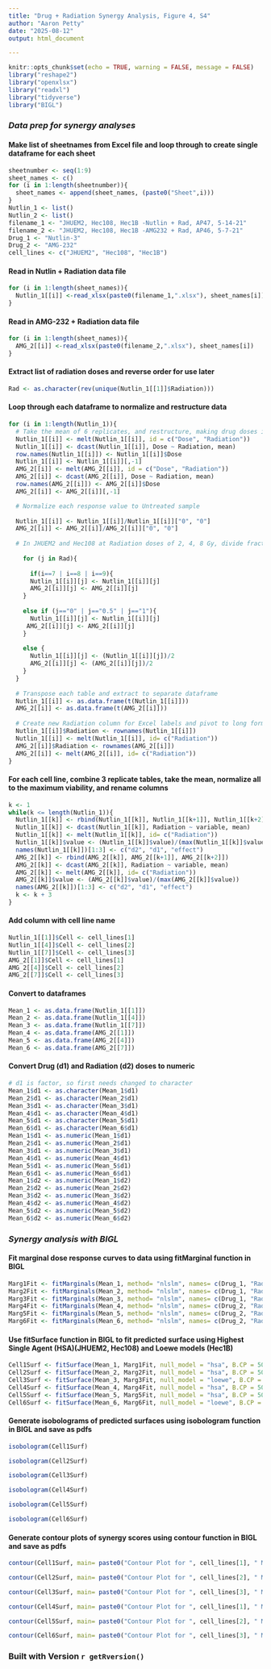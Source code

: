 ```yaml
---
title: "Drug + Radiation Synergy Analysis, Figure 4, S4"
author: "Aaron Petty"
date: "2025-08-12"
output: html_document

---
```


```r
knitr::opts_chunk$set(echo = TRUE, warning = FALSE, message = FALSE)
library("reshape2")
library("openxlsx")
library("readxl")
library("tidyverse")
library("BIGL")
```

### *Data prep for synergy analyses*

#### Make list of sheetnames from Excel file and loop through to create single dataframe for each sheet 
```r
sheetnumber <- seq(1:9)
sheet_names <- c()
for (i in 1:length(sheetnumber)){
  sheet_names <- append(sheet_names, (paste0("Sheet",i)))
}
Nutlin_1 <- list()
Nutlin_2 <- list()
filename_1 <- "JHUEM2, Hec108, Hec1B -Nutlin + Rad, AP47, 5-14-21"
filename_2 <- "JHUEM2, Hec108, Hec1B -AMG232 + Rad, AP46, 5-7-21"
Drug_1 <- "Nutlin-3"
Drug_2 <- "AMG-232"
cell_lines <- c("JHUEM2", "Hec108", "Hec1B")
```
#### Read in Nutlin + Radiation data file
```r
for (i in 1:length(sheet_names)){
  Nutlin_1[[i]] <-read_xlsx(paste0(filename_1,".xlsx"), sheet_names[i])
}
```
#### Read in AMG-232 + Radiation data file
```r
for (i in 1:length(sheet_names)){
  AMG_2[[i]] <-read_xlsx(paste0(filename_2,".xlsx"), sheet_names[i])
}
```
#### Extract list of radiation doses and reverse order for use later
```r
Rad <- as.character(rev(unique(Nutlin_1[[1]]$Radiation)))
```
#### Loop through each dataframe to normalize and restructure data 

```r

for (i in 1:length(Nutlin_1)){
  # Take the mean of 6 replicates, and restructure, making drug doses into     rownames 
  Nutlin_1[[i]] <- melt(Nutlin_1[[i]], id = c("Dose", "Radiation"))
  Nutlin_1[[i]] <- dcast(Nutlin_1[[i]], Dose ~ Radiation, mean)
  row.names(Nutlin_1[[i]]) <- Nutlin_1[[i]]$Dose
  Nutlin_1[[i]] <- Nutlin_1[[i]][,-1]
  AMG_2[[i]] <- melt(AMG_2[[i]], id = c("Dose", "Radiation"))
  AMG_2[[i]] <- dcast(AMG_2[[i]], Dose ~ Radiation, mean)
  row.names(AMG_2[[i]]) <- AMG_2[[i]]$Dose
  AMG_2[[i]] <- AMG_2[[i]][,-1]

  # Normalize each response value to Untreated sample
  
  Nutlin_1[[i]] <- Nutlin_1[[i]]/Nutlin_1[[i]]["0", "0"]
  AMG_2[[i]] <- AMG_2[[i]]/AMG_2[[i]]["0", "0"]
  
  # In JHUEM2 and Hec108 at Radiation doses of 2, 4, 8 Gy, divide fraction surviving by 2 because plated at twice the density
  
    for (j in Rad){
    
      if(i==7 | i==8 | i==9){
      Nutlin_1[[i]][j] <- Nutlin_1[[i]][j]
      AMG_2[[i]][j] <- AMG_2[[i]][j]
    }
      
    else if (j=="0" | j=="0.5" | j=="1"){
      Nutlin_1[[i]][j] <- Nutlin_1[[i]][j]
     AMG_2[[i]][j] <- AMG_2[[i]][j]
    }
    
    else {
      Nutlin_1[[i]][j] <- (Nutlin_1[[i]][j])/2
      AMG_2[[i]][j] <- (AMG_2[[i]][j])/2
    }
  }
  
  # Transpose each table and extract to separate dataframe
  Nutlin_1[[i]] <- as.data.frame(t(Nutlin_1[[i]]))
  AMG_2[[i]] <- as.data.frame(t(AMG_2[[i]]))
  
  # Create new Radiation column for Excel labels and pivot to long form
  Nutlin_1[[i]]$Radiation <- rownames(Nutlin_1[[i]])
  Nutlin_1[[i]] <- melt(Nutlin_1[[i]], id= c("Radiation"))
  AMG_2[[i]]$Radiation <- rownames(AMG_2[[i]])
  AMG_2[[i]] <- melt(AMG_2[[i]], id= c("Radiation"))
}
```

#### For each cell line, combine 3 replicate tables, take the mean, normalize all to the maximum viability, and rename columns
```r
k <- 1
while(k <= length(Nutlin_1)){
  Nutlin_1[[k]] <- rbind(Nutlin_1[[k]], Nutlin_1[[k+1]], Nutlin_1[[k+2]])
  Nutlin_1[[k]] <- dcast(Nutlin_1[[k]], Radiation ~ variable, mean)
  Nutlin_1[[k]] <- melt(Nutlin_1[[k]], id= c("Radiation"))
  Nutlin_1[[k]]$value <- (Nutlin_1[[k]]$value)/(max(Nutlin_1[[k]]$value))
  names(Nutlin_1[[k]])[1:3] <- c("d2", "d1", "effect")
  AMG_2[[k]] <- rbind(AMG_2[[k]], AMG_2[[k+1]], AMG_2[[k+2]])
  AMG_2[[k]] <- dcast(AMG_2[[k]], Radiation ~ variable, mean)
  AMG_2[[k]] <- melt(AMG_2[[k]], id= c("Radiation"))
  AMG_2[[k]]$value <- (AMG_2[[k]]$value)/(max(AMG_2[[k]]$value))
  names(AMG_2[[k]])[1:3] <- c("d2", "d1", "effect")
  k <- k + 3
}
```
#### Add column with cell line name
```r
Nutlin_1[[1]]$Cell <- cell_lines[1]
Nutlin_1[[4]]$Cell <- cell_lines[2]
Nutlin_1[[7]]$Cell <- cell_lines[3]
AMG_2[[1]]$Cell <- cell_lines[1]
AMG_2[[4]]$Cell <- cell_lines[2]
AMG_2[[7]]$Cell <- cell_lines[3]
```

#### Convert to dataframes
```r
Mean_1 <- as.data.frame(Nutlin_1[[1]])
Mean_2 <- as.data.frame(Nutlin_1[[4]])
Mean_3 <- as.data.frame(Nutlin_1[[7]])
Mean_4 <- as.data.frame(AMG_2[[1]])
Mean_5 <- as.data.frame(AMG_2[[4]])
Mean_6 <- as.data.frame(AMG_2[[7]])
```

#### Convert Drug (d1) and Radiation (d2) doses to numeric 

```r
# d1 is factor, so first needs changed to character
Mean_1$d1 <- as.character(Mean_1$d1)
Mean_2$d1 <- as.character(Mean_2$d1)
Mean_3$d1 <- as.character(Mean_3$d1)
Mean_4$d1 <- as.character(Mean_4$d1)
Mean_5$d1 <- as.character(Mean_5$d1)
Mean_6$d1 <- as.character(Mean_6$d1)
Mean_1$d1 <- as.numeric(Mean_1$d1)
Mean_2$d1 <- as.numeric(Mean_2$d1)
Mean_3$d1 <- as.numeric(Mean_3$d1)
Mean_4$d1 <- as.numeric(Mean_4$d1)
Mean_5$d1 <- as.numeric(Mean_5$d1)
Mean_6$d1 <- as.numeric(Mean_6$d1)
Mean_1$d2 <- as.numeric(Mean_1$d2)
Mean_2$d2 <- as.numeric(Mean_2$d2)
Mean_3$d2 <- as.numeric(Mean_3$d2)
Mean_4$d2 <- as.numeric(Mean_4$d2)
Mean_5$d2 <- as.numeric(Mean_5$d2)
Mean_6$d2 <- as.numeric(Mean_6$d2)
```



### *Synergy analysis with BIGL*
#### Fit marginal dose response curves to data using fitMarginal function in BIGL
```r
Marg1Fit <- fitMarginals(Mean_1, method= "nlslm", names= c(Drug_1, "Radiation"))
Marg2Fit <- fitMarginals(Mean_2, method= "nlslm", names= c(Drug_1, "Radiation"))
Marg3Fit <- fitMarginals(Mean_3, method= "nlslm", names= c(Drug_1, "Radiation"))
Marg4Fit <- fitMarginals(Mean_4, method= "nlslm", names= c(Drug_2, "Radiation"))
Marg5Fit <- fitMarginals(Mean_5, method= "nlslm", names= c(Drug_2, "Radiation"))
Marg6Fit <- fitMarginals(Mean_6, method= "nlslm", names= c(Drug_2, "Radiation"))
```

#### Use fitSurface function in BIGL to fit predicted surface using Highest Single Agent (HSA)(JHUEM2, Hec108) and Loewe models (Hec1B)
```r
Cell1Surf <- fitSurface(Mean_1, Marg1Fit, null_model = "hsa", B.CP = 50, statistic = "both")
Cell2Surf <- fitSurface(Mean_2, Marg2Fit, null_model = "hsa", B.CP = 50, statistic = "both")
Cell3Surf <- fitSurface(Mean_3, Marg3Fit, null_model = "loewe", B.CP = 50, statistic = "both")
Cell4Surf <- fitSurface(Mean_4, Marg4Fit, null_model = "hsa", B.CP = 50, statistic = "both")
Cell5Surf <- fitSurface(Mean_5, Marg5Fit, null_model = "hsa", B.CP = 50, statistic = "both")
Cell6Surf <- fitSurface(Mean_6, Marg6Fit, null_model = "loewe", B.CP = 50, statistic = "both")
```

#### Generate isobolograms of predicted surfaces using isobologram function in BIGL and save as pdfs
```r
isobologram(Cell1Surf)

isobologram(Cell2Surf)

isobologram(Cell3Surf)

isobologram(Cell4Surf)

isobologram(Cell5Surf)

isobologram(Cell6Surf)
```

#### Generate contour plots of synergy scores using contour function in BIGL and save as pdfs
```r
contour(Cell1Surf, main= paste0("Contour Plot for ", cell_lines[1], " MaxR"))

contour(Cell2Surf, main= paste0("Contour Plot for ", cell_lines[2], " MaxR"))

contour(Cell3Surf, main= paste0("Contour Plot for ", cell_lines[3], " MaxR"))

contour(Cell4Surf, main= paste0("Contour Plot for ", cell_lines[1], " MaxR"))

contour(Cell5Surf, main= paste0("Contour Plot for ", cell_lines[2], " MaxR"))

contour(Cell6Surf, main= paste0("Contour Plot for ", cell_lines[3], " MaxR"))
```

### **Built with Version `r getRversion()`**
